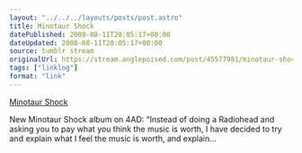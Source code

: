 ```yaml
---
layout: "../../../layouts/posts/post.astro"
title: Minotaur Shock
datePublished: 2008-08-11T20:05:17+00:00
dateUpdated: 2008-08-11T20:05:17+00:00
source: tumblr stream
originalUrl: https://stream.anglepoised.com/post/45577981/minotaur-shock
tags: ["linklog"]
format: "link"
---
```


[Minotaur Shock][1]

New Minotaur Shock album on 4AD: &ldquo;Instead of doing a Radiohead and asking you to pay what you think the music is worth, I have decided to try and explain what I feel the music is worth, and explain&hellip;

[1]: http://www.minotaurshock.com/
